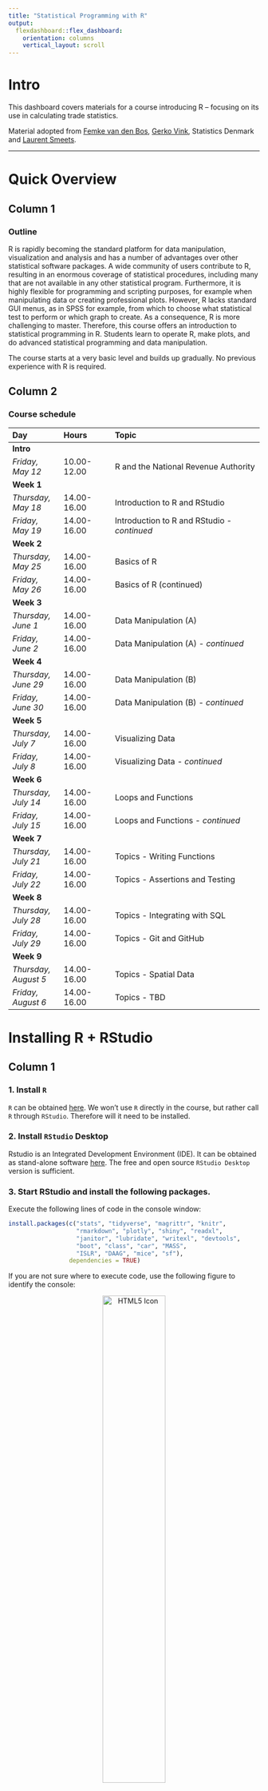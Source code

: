```yaml
---
title: "Statistical Programming with R"
output: 
  flexdashboard::flex_dashboard:
    orientation: columns
    vertical_layout: scroll
---
```




<!-- ```{r setup, include=FALSE} -->
<!-- knitr::opts_chunk$set(echo = TRUE) -->
<!-- library(vembedr) -->

<!-- ``` -->



# Intro {.sidebar}

This dashboard covers materials for a course introducing R -- focusing on its use in calculating trade statistics.

Material adopted from [Femke van den Bos](https://github.com/femkevdbos/RGhana), [Gerko Vink](https://github.com/gerkovink/R), Statistics Denmark and [Laurent Smeets](https://github.com/Laurent-Smeets-GSS-Account/RGhana).


---
# Quick Overview

## Column 1

### Outline
R is rapidly becoming the standard platform for data manipulation, visualization and analysis and has a number of advantages over other statistical software packages. A wide community of users contribute to R, resulting in an enormous coverage of statistical procedures, including many that are not available in any other statistical program. Furthermore, it is highly flexible for programming and scripting purposes, for example when manipulating data or creating professional plots. However, R lacks standard GUI menus, as in SPSS for example, from which to choose what statistical test to perform or which graph to create. As a consequence, R is more challenging to master. Therefore, this course offers an introduction to statistical programming in R. Students learn to operate R, make plots, and do advanced statistical programming and data manipulation. 


The course starts at a very basic level and builds up gradually. No previous experience with R is required.

## Column 2

### Course schedule 
| Day         | Hours       | Topic                               | 
|:------------|:------------|:------------------------------------|
| **Intro**             |             |                                 |
| *Friday, May 12*      | 10.00-12.00 | R and the National Revenue Authority   |
| **Week 1**            |             |                                 |
| *Thursday, May 18*    | 14.00-16.00 | Introduction to R and RStudio   |
| *Friday, May 19*      | 14.00-16.00 | Introduction to R and RStudio - *continued*   |
| **Week 2**            |             |                                 |
| *Thursday, May 25*    | 14.00-16.00 | Basics of R |
| *Friday, May 26*      | 14.00-16.00 | Basics of R (continued)  |
| **Week 3**            |             |                                 |
| *Thursday, June 1*    | 14.00-16.00 | Data Manipulation (A)               |
| *Friday, June 2*      | 14.00-16.00 | Data Manipulation (A) - *continued*              |
| **Week 4**            |             |                                 |
| *Thursday, June 29*   | 14.00-16.00 | Data Manipulation (B)            |
| *Friday, June 30*     | 14.00-16.00 | Data Manipulation (B) - *continued*           |
| **Week 5**            |             |                                 |
| *Thursday, July 7*    | 14.00-16.00 | Visualizing Data  |
| *Friday, July 8*      | 14.00-16.00 | Visualizing Data - *continued* |
| **Week 6**            |             |                                 |
| *Thursday, July 14*   | 14.00-16.00 | Loops and Functions  |
| *Friday, July 15*     | 14.00-16.00 | Loops and Functions - *continued* |
| **Week 7**            |             |                                 |
| *Thursday, July 21*   | 14.00-16.00 | Topics - Writing Functions  |
| *Friday, July 22*     | 14.00-16.00 | Topics - Assertions and Testing |
| **Week 8**            |             |                                 |
| *Thursday, July 28*   | 14.00-16.00 | Topics - Integrating with SQL  |
| *Friday, July 29*     | 14.00-16.00 | Topics - Git and GitHub |
| **Week 9**           |             |                                 |
| *Thursday, August 5*  | 14.00-16.00 | Topics - Spatial Data  |
| *Friday, August 6*    | 14.00-16.00 | Topics - TBD |


# Installing R + RStudio

## Column 1

### **1. Install `R`**
`R` can be obtained [here](https://cran.r-project.org). We won't use `R` directly in the course, but rather call `R` through `RStudio`. Therefore will it need to be installed. 

### **2. Install `RStudio` Desktop**

Rstudio is an Integrated Development Environment (IDE). It can be obtained as stand-alone software [here](https://www.posit.co/downloads/). The free and open source `RStudio Desktop` version is sufficient.

### **3. Start RStudio and install the following packages. **

Execute the following lines of code in the console window:

```r
install.packages(c("stats", "tidyverse", "magrittr", "knitr", 
                   "rmarkdown", "plotly", "shiny", "readxl",
                   "janitor", "lubridate", "writexl", "devtools", 
                   "boot", "class", "car", "MASS", 
                   "ISLR", "DAAG", "mice", "sf"), 
                 dependencies = TRUE)
```


If you are not sure where to execute code, use the following figure to identify the console:

<center>
  <img src="assets/console.png" alt="HTML5 Icon" width = 50%>
</center>

Just copy and paste the installation command and press the return key. When asked 

```r
Do you want to install from sources the package which needs 
compilation? (Yes/no/cancel)
```

type `Yes` in the console and press the return key. 




# Introduction

## Column 1

### Week 1 & 2 -- Introduction to R
We'll adapt the course as we go. To ensure that you work with the latest iteration of the course materials, be sure to access the materials online.

- Part A: Introduction
    - [Lecture A](Contents/Material/Part A - Introduction/Lecture_A.html){target="_blank"}
    - [Practical A](Contents/Material/Part A - Introduction/Practical_A.html){target="_blank"}
    - [`notebook.R`](Contents/Material/Part A - Introduction/notebook.R){target="_blank"}
    - [`markdown.Rmd`](Contents/Material/Part A - Introduction/markdown.Rmd){target="_blank"}

- Part B: Basics of R
    - [Lecture B](Contents/Material/Part B - How is R organized/Lecture-B_november.html){target="_blank"}
    - [Practical B](Contents/Material/Part B - How is R organized/Practical_B.html){target="_blank"}
    - [Solutions to Practical B](Contents/Material/Part B - How is R organized/Practical_B_walkthrough.html){target="_blank"}
    - [`boys.RData`](Contents/Material/Part B - How is R organized/boys.RData)


## Column 2

### Useful references

- [The tidyverse style guide](https://style.tidyverse.org)

The above links are useful references that connect to today's materials. 

### About `rmarkdown`

<iframe src="https://player.vimeo.com/video/178485416?color=428bca&title=0&byline=0&portrait=0" data-external= "1"
height = "300" width="450" frameborder="0"> </iframe>

<br>
See also [this `rmarkdown` cheat sheet](Contents/Material/Part A - Introduction/rmarkdown_cheat_sheet.pdf).

# Data Manipulation

## Column 1

### Week 3 -- Data Manipulation in R
We'll adapt the course as we go. To ensure that you work with the latest iteration of the course materials, be sure to access the materials online.

- Part C: Data manipulation
    - [Lecture C](Contents/Material/Part C - Data manipulation/Lecture_C.html)
    - [Lecture on dplyr](Contents/Material/happy_scientist-master/dplyr/intro_to_tidyverse_dplyr.html)
    - [Practical C](Contents/Material/Part C - Data manipulation/Practical_C.html)
    - [Solutions to Practical C](Contents/Material/Part C - Data manipulation/Practical_C_Solution.html)


## Column 2

### Useful references
<!-- - [The Google R style guide](https://google.github.io/styleguide/Rguide.xml) -->
- [`magrittr`](https://magrittr.tidyverse.org)
- [`R` for Data Science](http://r4ds.had.co.nz) - [Chapter 18 on pipes](http://r4ds.had.co.nz/pipes.html)
- [R-bloggers tutorial on pipes](https://www.r-bloggers.com/2017/12/pipes-in-r-tutorial-for-beginners/)


The above links are useful references that connect to today's materials.



# Data Visualisation

## Column 1

### Week 4 -- Data Visualation in Base R and ggplot2

For this section, we will focus on data visualization and apply this to the trade data as well.

- Introduction to data visualization:
  - [Lecture Data Visualization](Contents/Material/happy_scientist-master/ggplot2/intro_to_tidyverse_ggplot2.html){target="_blank"}
  - [Practical ggplot - 1](Contents/Material/happy_scientist-master/ggplot2/exercises.Rmd){target="_blank"}
  - [diabetes.csv](Contents/Material/happy_scientist-master/ggplot2/diabetes.csv)

- Recap: Data visualization
    - [Recap Lecture ggplot](Contents/Material/Part E - Data visualization/Lecture_E_new.html){target="_blank"}
    - [Practical ggplot - 2](Contents/Material/Part E - Data visualization/Practical_E_webex_ggplot.html){target="_blank"}


## Column 2

### Useful resources:
- [A Layered Grammar of Graphics](https://vita.had.co.nz/papers/layered-grammar.html)
- [ggplot2 Book](https://ggplot2-book.org) 


# Loops and Functions

## Column 1

### Week 5 -- Loops and Functions

We'll now focus on loops and functions for the next two weeks. Loops allow you to replace repetitive sections of code that would be tedious or impossible to write without them. Functions allow you to re-use code that you write, and are especially useful for saving time on common tasks. They are also much easier to debug than copy-pasted code.

- Introduction to loops in R:
  - [Lecture Loops & Functions](Contents/Material/Part F - Loops and functions/Lecture_F_new.html){target="_blank"}
  - [Practical - Loops & Functions](Contents/Material/Part F - Loops and functions/Practical_F.html){target="_blank"}


## Column 2

### Useful resources:
- [R for Data Science](https://r4ds.had.co.nz)




# Topics

### Introduction
To be developed as we progress through the training.




# Further Studies

## Column 1

### Tips and tricks
The final tips and tricks that were discussed on Wednesday afternoon can be found here.

- [Final tips and tricks](Contents/Material/Final tips and tricks.pdf){target="_blank"}



### Additional material

The following references are currently available for free, either as pdfs or as extensive webpages (written with [RMarkdown](https://rmarkdown.rstudio.com/) and [bookdown](https://bookdown.org/)). They are all very useful and we highly recommend them. 

- [R for Data Science](https://r4ds.had.co.nz): written by Hadley Wickham and Garrett Grolemund this book relies almost exclusively on the [tidyverse](https://www.tidyverse.org/) approach to data analysis. Many highly effective tools will be right at your fingertips after reading this book and working through the many exercises.
- [Hands-On Programming with R](https://rstudio-education.github.io/hopr/): a great read by Garrett Grolemund emphasizing programming techniques with R. 
- [Advanced R](https://adv-r.hadley.nz/): You want to gain deeper knowledge of R and you wnat to learn from one of the most influential R contributors. This one is for you!
- [Introduction to Statistical Learning](http://faculty.marshall.usc.edu/gareth-james/ISL/): an introductory book on statistical learning, with applications in R. The R code is somewhat old-style and you might be able to find newer packages for the tasks, but ths is a solid read well worth the effort.
- [Happy Git and GitHub for the useR ](https://happygitwithr.com/index.html): a great introduction to version control using Git and GitHub together with RStudio. Written by Jenny Bryan in a very concise style. Highly recommended!



# Additional Material

### Introduction
I am always available for any questions, so always feel free to come by my office.

Your own motivation and dedication will determine how much progress you make. The more time you invest in learning R, the better you will get of course! Therefore, I would like this progress to be very much driven by what you want to learn, so please come up with topics to discuss yourself as well and I will adjust the assignments and discussions based on that.

### Additional lectures + practicals:

- [Lecture Data Visualization](Contents/Material/happy_scientist-master/ggplot2/intro_to_tidyverse_ggplot2.html){target="_blank"}
- [Practical ggplot - 1](Contents/Material/happy_scientist-master/ggplot2/exercises.Rmd){target="_blank"} 
- [Solutions - Practical ggplot - 1](Contents/Material/happy_scientist-master/ggplot2/solutions.Rmd){target="_blank"}
- [diabetes.csv](Contents/Material/happy_scientist-master/ggplot2/diabetes.csv)
- [Recap Lecture ggplot](Contents/Material/Part E - Data visualization/Lecture_E_new.html){target="_blank"}
- [Practical ggplot - 2](Contents/Material/Part E - Data visualization/Practical_E_webex_ggplot.html){target="_blank"}
- [Recap of R Training Lecture](Contents/Material/Trade/Recap_Lecture.html){target="_blank"}


### Assignments + solutions
Assignments:

- [Assignment 1](Contents/Material/Trade/Assignments/Trade_Assignment_1.html){target="_blank"}
- [Assignment 2](Contents/Material/Trade/Assignments/Trade_Assignment_2.html){target="_blank"}
- [Assignment 3](Contents/Material/Trade/Assignments/Trade_Assignment_3.html){target="_blank"}
- [Assignment 4](Contents/Material/Trade/Assignments/Trade_Assignment_4.html){target="_blank"}
- [Assignment 5](Contents/Material/Trade/Assignments/Trade_Assignment_5.html){target="_blank"}

Solutions to assignments:

- [Solution to Assignment 1](Contents/Material/Trade/Assignments/Solution_Assignment_1.html){target="_blank"}
- [Solution to Assignment 2](Contents/Material/Trade/Assignments/Trade_Solution_2.html){target="_blank"}
- [Solution to Assignment 3](Contents/Material/Trade/Assignments/Trade_Solution_3.html){target="_blank"}





